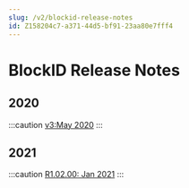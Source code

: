 ```yaml
---
slug: /v2/blockid-release-notes
id: Z158204c7-a371-44d5-bf91-23aa80e7fff4
---
```

# BlockID Release Notes

## 2020
:::caution [v3:May 2020](https://docs.1kosmos.com/v2/docs/release-notes-v3)
:::

## 2021
:::caution [R1.02.00: Jan 2021](https://docs.1kosmos.com/v2/docs/release-notes-r102)
:::


